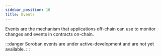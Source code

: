 ```yaml
---
sidebar_position: 10
title: Events
---
```


Events are the mechanism that applications off-chain can use to monitor changes
and events in contracts on-chain.

:::danger
Soroban events are under active-development and are not yet available.
:::
